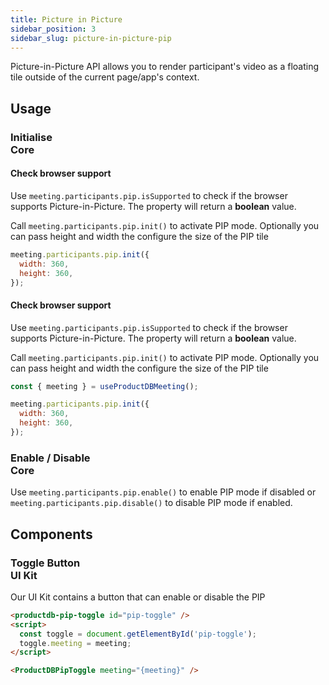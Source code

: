 ```yaml
---
title: Picture in Picture
sidebar_position: 3
sidebar_slug: picture-in-picture-pip
---
```


Picture-in-Picture API allows you to render participant's video as a floating tile outside of the current page/app's context.

## Usage

### Initialise <div class="header-tag tag-core">Core</div>

<Tabs groupId='framework' defaultValue="react">
<TabItem value="javascript" label="Javascript">

#### Check browser support

Use `meeting.participants.pip.isSupported` to check if the browser supports Picture-in-Picture. The property will return a **boolean** value.

Call `meeting.participants.pip.init()` to activate PIP mode. Optionally you can pass height and width the configure the size of the PIP tile

```js
meeting.participants.pip.init({
  width: 360,
  height: 360,
});
```

</TabItem>
<TabItem value="react" label="React">

#### Check browser support

Use `meeting.participants.pip.isSupported` to check if the browser supports Picture-in-Picture. The property will return a **boolean** value.

Call `meeting.participants.pip.init()` to activate PIP mode. Optionally you can pass height and width the configure the size of the PIP tile

```jsx
const { meeting } = useProductDBMeeting();

meeting.participants.pip.init({
  width: 360,
  height: 360,
});
```

</TabItem>
</Tabs>

### Enable / Disable <div class="header-tag tag-core">Core</div>

Use `meeting.participants.pip.enable()` to enable PIP mode if disabled or `meeting.participants.pip.disable()` to disable PIP mode if enabled.

## Components

### Toggle Button <div class="header-tag tag-ui">UI Kit</div>

Our UI Kit contains a button that can enable or disable the PIP

<Tabs groupId='framework'>
<TabItem value="web-components" label="Web Components">

```html
<productdb-pip-toggle id="pip-toggle" />
<script>
  const toggle = document.getElementById('pip-toggle');
  toggle.meeting = meeting;
</script>
```

</TabItem>
<TabItem value="react" label="React">

```html
<ProductDBPipToggle meeting="{meeting}" />
```

</TabItem>
</Tabs>

<head>
  <title>Picture in Picture Guide</title>
</head>
